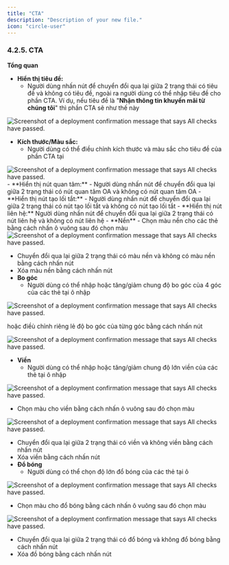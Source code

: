 ```yaml
---
title: "CTA"
description: "Description of your new file."
icon: "circle-user"
---
```


### **4.2.5. CTA**

**Tổng quan**

- **Hiển thị tiêu đề:**
  - Người dùng nhấn nút <Icon icon="toggle-large-on" color="#0a06e4" size={15} /> để chuyển đổi qua lại giữa 2 trạng thái có tiêu đề và không có tiêu đề, ngoài ra người dùng có thể nhập tiêu đề cho phần CTA. Ví dụ, nếu tiêu đề là "**Nhận thông tin khuyến mãi từ chúng tôi**" thì phần CTA sẽ như thế này

<Frame caption="Tiêu đề CTA  ">
  <img
    src="https://aimini-upload.sgp1.digitaloceanspaces.com/image29_d286178c1d.png"
    alt="Screenshot of a deployment confirmation message that says All checks have passed."
    style={{ borderRadius:"0.5rem" }}
    title=""
  />
</Frame>

- **Kích thước/Màu sắc:**
  - Người dùng có thể điều chỉnh kích thước và màu sắc cho tiêu đề của phần CTA tại 
<Frame caption>
  <img
    src=""
    alt="Screenshot of a deployment confirmation message that says All checks have passed."
    style={{ borderRadius:"0.5rem" }}
    title=""
  />
</Frame>
- **Hiển thị nút quan tâm:**
  - Người dùng nhấn nút <Icon icon="toggle-large-on" color="#0a06e4" size={15} /> để chuyển đổi qua lại giữa 2 trạng thái có nút quan tâm OA và không có nút quan tâm OA
- **Hiển thị nút tạo lối tắt:**
  - Người dùng nhấn nút <Icon icon="toggle-large-on" color="#0a06e4" size={15} /> để chuyển đổi qua lại giữa 2 trạng thái có nút tạo lối tắt và không có nút tạo lối tắt
  - **Hiển thị nút liên hệ:** Người dùng nhấn nút <Icon icon="toggle-large-on" color="#0a06e4" size={15} /> để chuyển đổi qua lại giữa 2 trạng thái có nút liên hệ và không có nút liên hệ
- **Nền**
  - Chọn màu nền cho các thẻ bằng cách nhấn ô vuông sau đó chọn màu

<Frame caption>
  <img
    src=""
    alt="Screenshot of a deployment confirmation message that says All checks have passed."
    style={{ borderRadius:"0.5rem" }}
    title=""
  />
</Frame>

- Chuyển đổi qua lại giữa 2 trạng thái có màu nền và không có màu nền bằng cách nhấn nút <Icon icon="eye" color="#cfcfcf" size={15} />
- Xóa màu nền bằng cách nhấn nút <Icon icon="minus" color="#cfcfcf" size={15} />
- **Bo góc**
  - Người dùng có thể nhập hoặc tăng/giảm chung độ bo góc của 4 góc của các thẻ tại ô nhập

<Frame caption>
  <img
    src=""
    alt="Screenshot of a deployment confirmation message that says All checks have passed."
    style={{ borderRadius:"0.5rem" }}
    title=""
  />
</Frame>

hoặc điềù chỉnh riêng lẻ độ bo góc của từng góc bằng cách nhấn nút

<Frame caption>
  <img
    src=""
    alt="Screenshot of a deployment confirmation message that says All checks have passed."
    style={{ borderRadius:"0.5rem" }}
    title=""
  />
</Frame>

- **Viền**
  - Người dùng có thể nhập hoặc tăng/giảm chung độ lớn viền của các thẻ tại ô nhập

<Frame caption>
  <img
    src=""
    alt="Screenshot of a deployment confirmation message that says All checks have passed."
    style={{ borderRadius:"0.5rem" }}
    title=""
  />
</Frame>

- Chọn màu cho viền bằng cách nhấn ô vuông sau đó chọn màu

<Frame caption>
  <img
    src=""
    alt="Screenshot of a deployment confirmation message that says All checks have passed."
    style={{ borderRadius:"0.5rem" }}
    title=""
  />
</Frame>

- Chuyển đổi qua lại giữa 2 trạng thái có viền và không viền bằng cách nhấn nút <Icon icon="eye" color="#cfcfcf" size={15} />
- Xóa viền bằng cách nhấn nút <Icon icon="minus" color="#cfcfcf" size={15} />
- **Đổ bóng**
  - Người dùng có thể chọn độ lớn đổ bóng của các thẻ tại ô

<Frame caption>
  <img
    src=""
    alt="Screenshot of a deployment confirmation message that says All checks have passed."
    style={{ borderRadius:"0.5rem" }}
    title=""
  />
</Frame>

- Chọn màu cho đổ bóng bằng cách nhấn ô vuông sau đó chọn màu

<Frame caption>
  <img
    src=""
    alt="Screenshot of a deployment confirmation message that says All checks have passed."
    style={{ borderRadius:"0.5rem" }}
    title=""
  />
</Frame>

- Chuyển đổi qua lại giữa 2 trạng thái có đổ bóng và không đổ bóng bằng cách nhấn nút <Icon icon="eye" color="#cfcfcf" size={15} />
- Xóa đồ bóng bằng cách nhấn nút <Icon icon="minus" color="#cfcfcf" size={15} />